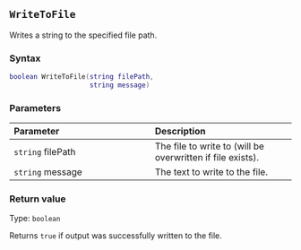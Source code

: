 ::: {.minipage data-latex="{\textwidth}"}
## `WriteToFile`

Writes a string to the specified file path.

### Syntax {-}

``` .lua
boolean WriteToFile(string filePath,
                    string message)
```

### Parameters {-}

**Parameter** | **Description**
| :-- | :-- |
| `string` filePath | The file to write to (will be overwritten if file exists). |
| `string` message | The text to write to the file. |

### Return value {-}

Type: `boolean`

Returns `true` if output was successfully written to the file.
:::
